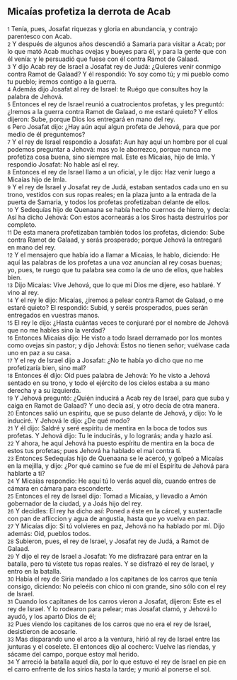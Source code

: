 == Micaías profetiza la derrota de Acab ==

{{anchor|1}} <small>1</small> Tenía, pues, Josafat riquezas y gloria en abundancia, y contrajo parentesco con Acab.<br>
{{anchor|2}} <small>2</small> Y después de algunos años descendió a Samaria para visitar a Acab; por lo que mató Acab muchas ovejas y bueyes para él, y para la gente que con él venía: y le persuadió que fuese con él contra Ramot de Galaad.<br>
{{anchor|3}} <small>3</small> Y dijo Acab rey de Israel a Josafat rey de Judá: ¿Quieres venir conmigo contra Ramot de Galaad? Y él respondió: Yo soy como tú; y mi pueblo como tu pueblo; iremos contigo a la guerra.<br>
{{anchor|4}} <small>4</small> Además dijo Josafat al rey de Israel: te Ruégo que consultes hoy la palabra de Jehová.<br>
{{anchor|5}} <small>5</small> Entonces el rey de Israel reunió a cuatrocientos profetas, y les preguntó: ¿Iremos a la guerra contra Ramot de Galaad, o me estaré quieto? Y ellos dijeron: Sube, porque Dios los entregará en mano del rey.<br>
{{anchor|6}} <small>6</small> Pero Josafat dijo: ¿Hay aún aquí algun profeta de Jehová, para que por medio de él preguntemos?<br>
{{anchor|7}} <small>7</small> Y el rey de Israel respondio a Josafat: Aun hay aquí un hombre por el cual podemos preguntar a Jehová: mas yo le aborrezco, porque nunca me profetiza cosa buena, sino siempre mal. Este es Micaías, hijo de Imla. Y respondio Josafat: No hable así el rey.<br>
{{anchor|8}} <small>8</small> Entonces el rey de Israel llamo a un oficial, y le dijo: Haz venir luego a Micaías hijo de Imla.<br>
{{anchor|9}} <small>9</small> Y el rey de Israel y Josafat rey de Judá, estaban sentados cada uno en su trono, vestidos con sus ropas reales; en la plaza junto a la entrada de la puerta de Samaria, y todos los profetas profetizaban delante de ellos.<br>
{{anchor|10}} <small>10</small> Y Sedequías hijo de Quenaana se había hecho cuernos de hierro, y decía: Así ha dicho Jehová: Con estos acornearás a los Siros hasta destruirlos por completo.<br>
{{anchor|11}} <small>11</small> De esta manera profetizaban también todos los profetas, diciendo: Sube contra Ramot de Galaad, y serás prosperado; porque Jehová la entregará en mano del rey.<br>
{{anchor|12}} <small>12</small> Y el mensajero que había ido a llamar a Micaías, le hablo, diciendo: He aquí las palabras de los profetas a una voz anuncian al rey cosas buenas; yo, pues, te ruego que tu palabra sea como la de uno de ellos, que hables bien.<br>
{{anchor|13}} <small>13</small> Dijo Micaías: Vive Jehová, que lo que mi Dios me dijere, eso hablaré. Y vino al rey.<br>
{{anchor|14}} <small>14</small> Y el rey le dijo: Micaías, ¿iremos a pelear contra Ramot de Galaad, o me estaré quieto? El respondió: Subid, y seréis prosperados, pues serán entregados en vuestras manos.<br>
{{anchor|15}} <small>15</small> El rey le dijo: ¿Hasta cuántas veces te conjuraré por el nombre de Jehová que no me hables sino la verdad?<br>
{{anchor|16}} <small>16</small> Entonces Micaías dijo: He visto a todo Israel derramado por los montes como ovejas sin pastor; y dijo Jehová: Estos no tienen señor; vuélvase cada uno en paz a su casa.<br>
{{anchor|17}} <small>17</small> Y el rey de Israel dijo a Josafat: ¿No te había yo dicho que no me profetizaría bien, sino mal?<br>
{{anchor|18}} <small>18</small> Entonces él dijo: Oid pues palabra de Jehová: Yo he visto a Jehová sentado en su trono, y todo el ejército de los cielos estaba a su mano derecha y a su izquierda.<br>
{{anchor|19}} <small>19</small> Y Jehová preguntó: ¿Quién inducirá a Acab rey de Israel, para que suba y caiga en Ramot de Galaad?  Y uno decía así, y otro decía de otra manera.<br>
{{anchor|20}} <small>20</small> Entonces salió un espíritu, que se puso delante de Jehová, y dijo: Yo le induciré. Y Jehová le dijo: ¿De qué modo?<br>
{{anchor|21}} <small>21</small> Y él dijo: Saldré y seré espíritu de mentira en la boca de todos sus profetas. Y Jehová dijo: Tu le inducirás, y lo lograrás; anda y hazlo así.<br>
{{anchor|22}} <small>22</small> Y ahora, he aquí Jehová ha puesto espíritu de mentira en la boca de estos tus profetas; pues Jehová ha hablado el mal contra ti.<br>
{{anchor|23}} <small>23</small> Entonces Sedequías hijo de Quenaana se le acercó, y golpeó a Micaías en la mejilla, y dijo: ¿Por qué camino se fue de mí el Espíritu de Jehová para hablarte a ti?<br>
{{anchor|24}} <small>24</small> Y Micaías respondio: He aquí tú lo verás aquel día, cuando entres de cámara en cámara para esconderte.<br>
{{anchor|25}} <small>25</small> Entonces el rey de Israel dijo: Tomad a Micaías, y llevadlo a Amón gobernador de la ciudad, y a Joás hijo del rey.<br>
{{anchor|26}} <small>26</small> Y decidles: El rey ha dicho así: Poned a éste en la cárcel, y sustentadle con pan de afliccion y agua de angustia, hasta que yo vuelva en paz.<br>
{{anchor|27}} <small>27</small> Y Micaías dijo: Si tú volvieres en paz, Jehová no ha hablado por mí. Dijo además: Oid, pueblos todos.<br>
{{anchor|28}} <small>28</small> Subieron, pues, el rey de Israel, y Josafat rey de Judá, a Ramot de Galaad.<br>
{{anchor|29}} <small>29</small> Y dijo el rey de Israel a Josafat: Yo me disfrazaré para entrar en la batalla, pero tú vístete tus ropas reales. Y se disfrazó el rey de Israel, y entro en la batalla.<br>
{{anchor|30}} <small>30</small> Había el rey de Siria mandado a los capitanes de los carros que tenía consigo, diciendo: No peleéis con chico ni con grande, sino sólo con el rey de Israel.<br>
{{anchor|31}} <small>31</small> Cuando los capitanes de los carros vieron a Josafat, dijeron: Este es el rey de Israel. Y lo rodearon para pelear; mas Josafat clamó, y Jehová lo ayudó, y los apartó Dios de él;<br>
{{anchor|32}} <small>32</small> Pues viendo los capitanes de los carros que no era el rey de Israel, desistieron de acosarle.<br>
{{anchor|33}} <small>33</small> Mas disparando uno el arco a la ventura, hirió al rey de Israel entre las junturas y el coselete. El entonces dijo al cochero: Vuelve las riendas, y sácame del campo, porque estoy mal herido.<br>
{{anchor|34}} <small>34</small> Y arreció la batalla aquel día, por lo que estuvo el rey de Israel en pie en el carro enfrente de los sirios hasta la tarde; y murió al ponerse el sol.<br>
